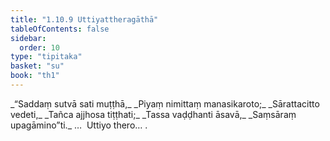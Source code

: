 ```yaml
---
title: "1.10.9 Uttiyattheragāthā"
tableOfContents: false
sidebar:
  order: 10
type: "tipitaka"
basket: "su"
book: "th1"
---
```



<DynamicBreadcrumb />

<Division number="99" book="th1">

<Paragraph number="221" type="verses" book="th1">
_“Saddaṃ sutvā sati muṭṭhā,_  
_Piyaṃ nimittaṃ manasikaroto;_  
_Sārattacitto vedeti,_  
_Tañca ajjhosa tiṭṭhati;_  
_Tassa vaḍḍhanti āsavā,_  
_Saṃsāraṃ upagāmino”ti._  


</Paragraph>
</Division>

<Paragraph number="222" type="center" book="th1">
…  Uttiyo thero… .
</Paragraph>